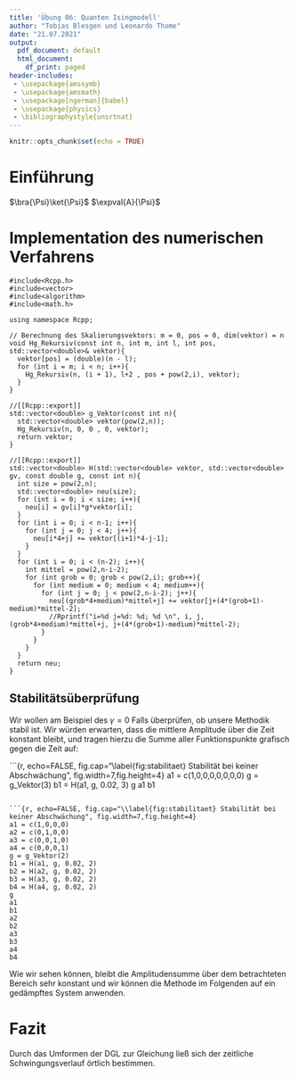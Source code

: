 ```yaml
---
title: 'Übung 06: Quanten Isingmodell'
author: "Tobias Blesgen und Leonardo Thome"
date: "21.07.2021"
output:
  pdf_document: default
  html_document:
    df_print: paged
header-includes: 
 - \usepackage{amssymb}
 - \usepackage{amsmath}
 - \usepackage[ngerman]{babel}
 - \usepackage{physics}
 - \bibliographystyle{unsrtnat}
---
```


[//]: # Ausführbefehl im allgemeinen: ``render("ComputerPhysik06.Rmd")``

```r
knitr::opts_chunk$set(echo = TRUE)
```

# Einführung

\begin{equation}
  H = \sum^{N-2}_{i=0} \sigma_i^x \otimes \sigma^x_{i+1} + g \sum_{i=0}^{N-1} \sigma^z_i
\end{equation}

$\bra{\Psi}\ket{\Psi}$ $\expval{A}{\Psi}$

# Implementation des numerischen Verfahrens



```Rcpp
#include<Rcpp.h>
#include<vector>
#include<algorithm>
#include<math.h>  

using namespace Rcpp;

// Berechnung des Skalierungsvektors: m = 0, pos = 0, dim(vektor) = n
void Hg_Rekursiv(const int n, int m, int l, int pos, std::vector<double>& vektor){
  vektor[pos] = (double)(n - l);
  for (int i = m; i < n; i++){
    Hg_Rekursiv(n, (i + 1), l+2 , pos + pow(2,i), vektor);
  }
}

//[[Rcpp::export]]
std::vector<double> g_Vektor(const int n){
  std::vector<double> vektor(pow(2,n));
  Hg_Rekursiv(n, 0, 0 , 0, vektor);
  return vektor;
}

//[[Rcpp::export]]
std::vector<double> H(std::vector<double> vektor, std::vector<double> gv, const double g, const int n){
  int size = pow(2,n);
  std::vector<double> neu(size);
  for (int i = 0; i < size; i++){
    neu[i] = gv[i]*g*vektor[i];
  }
  for (int i = 0; i < n-1; i++){
    for (int j = 0; j < 4; j++){
      neu[i*4+j] += vektor[(i+1)*4-j-1];
    }
  }
  for (int i = 0; i < (n-2); i++){
    int mittel = pow(2,n-i-2);
    for (int grob = 0; grob < pow(2,i); grob++){
      for (int medium = 0; medium < 4; medium++){
        for (int j = 0; j < pow(2,n-i-2); j++){
          neu[(grob*4+medium)*mittel+j] += vektor[j+(4*(grob+1)-medium)*mittel-2];
          //Rprintf("i=%d j=%d: %d; %d \n", i, j, (grob*4+medium)*mittel+j, j+(4*(grob+1)-medium)*mittel-2);
        }
      }
    }
  }
  return neu;
}
```

## Stabilitätsüberprüfung

Wir wollen am Beispiel des $\gamma = 0$ Falls überprüfen, ob unsere Methodik stabil ist. Wir würden erwarten, dass die mittlere Amplitude über die Zeit konstant bleibt, und tragen hierzu die Summe aller Funktionspunkte grafisch gegen die Zeit auf:

```{r, echo=FALSE, fig.cap="\\label{fig:stabilitaet} Stabilität bei keiner Abschwächung", fig.width=7,fig.height=4}
a1 = c(1,0,0,0,0,0,0,0)
g = g_Vektor(3)
b1 = H(a1, g, 0.02, 3)
g
a1
b1

```

```{r, echo=FALSE, fig.cap="\\label{fig:stabilitaet} Stabilität bei keiner Abschwächung", fig.width=7,fig.height=4}
a1 = c(1,0,0,0)
a2 = c(0,1,0,0)
a3 = c(0,0,1,0)
a4 = c(0,0,0,1)
g = g_Vektor(2)
b1 = H(a1, g, 0.02, 2)
b2 = H(a2, g, 0.02, 2)
b3 = H(a3, g, 0.02, 2)
b4 = H(a4, g, 0.02, 2)
g
a1
b1
a2
b2
a3
b3
a4
b4
```

Wie wir sehen können, bleibt die Amplitudensumme über dem betrachteten Bereich sehr konstant und wir können die Methode im Folgenden auf ein gedämpftes System anwenden.


# Fazit
Durch das Umformen der DGL zur Gleichung \ref{Punktformel} ließ sich der zeitliche Schwingungsverlauf örtlich bestimmen.


\begin{thebibliography}{99}
\bibitem{demtroeder} 
Wolfgang Demtröder, \textit{Experimentalphysik 1, Mechanik und Wärme}, SpringerSpektrum, Auflage 8, 2018, Seite 334.

\end{thebibliography}
